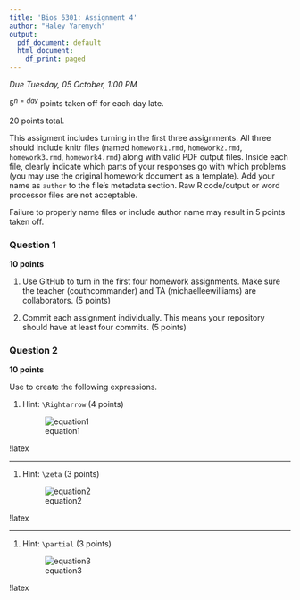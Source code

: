 ```yaml
---
title: 'Bios 6301: Assignment 4'
author: "Haley Yaremych"
output:
  pdf_document: default
  html_document:
    df_print: paged
---
```


*Due Tuesday, 05 October, 1:00 PM*

$5^{n=day}$ points taken off for each day late.

20 points total.

This assigment includes turning in the first three assignments. All three should
include knitr files (named `homework1.rmd`, `homework2.rmd`, `homework3.rmd`, `homework4.rmd`)
along with valid PDF output files. Inside each file, clearly indicate which
parts of your responses go with which problems (you may use the original homework
document as a template). Add your name as `author` to the file's metadata section.
Raw R code/output or word processor files are not acceptable.

Failure to properly name files or include author name may result in 5 points taken off.

### Question 1 ###

**10 points**

1. Use GitHub to turn in the first four homework assignments. Make sure the teacher (couthcommander) and TA (michaelleewilliams) are collaborators. (5 points)

1. Commit each assignment individually.  This means your repository should have at least four commits. (5 points)

### Question 2 ###

**10 points**

Use \LaTeX to create the following expressions.


1. Hint: `\Rightarrow` (4 points)

    ![equation1](eq1.png)
    

!latex
 \begin{equation}
      P(B) = 
      \sum_{j}^{} P(B|A_j)P(A_j),\\
      \Rightarrow P(A_i|B) = \frac{P(B|A_i)P(A_i)}{\sum_{j}^{} P(B|A_j)P(A_j)}
  \end{equation}


-------


1. Hint: `\zeta` (3 points)

    ![equation2](eq2.png)
    
!latex
\begin{equation}
\hat{f}(\zeta) = \int_{-\infty}^\infty f(x)e^{-2\pi ix\zeta}dx
\end{equation}



-------



1. Hint: `\partial` (3 points)

    ![equation3](eq3.png)
    
    
!latex
\begin{equation}
\mathbf{J} = \frac{d\mathbf{f}}{d\mathbf{x}} = \left[ \frac{\partial \mathbf{f}}{\partial x_1} ... \frac{\partial \mathbf{f}}{\partial x_n}  \right] = \begin{bmatrix}
\frac{\partial f_1}{\partial x_1} & \cdots & \frac{\partial f_1}{\partial x_n} \\
\vdots & \ddots & \vdots \\
\frac{\partial f_m}{\partial x_1} & \cdots & \frac{\partial f_m}{\partial x_n}
\end{bmatrix}
\end{equation}

